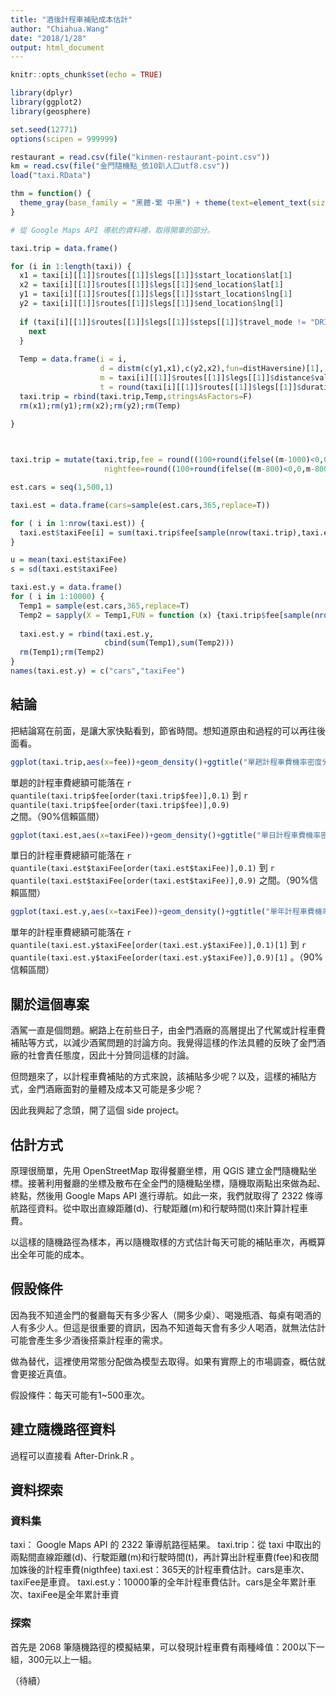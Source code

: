 ```yaml
---
title: "酒後計程車補貼成本估計"
author: "Chiahua.Wang"
date: "2018/1/28"
output: html_document
---
```


```r
knitr::opts_chunk$set(echo = TRUE)

```

```r
library(dplyr)
library(ggplot2)
library(geosphere)

set.seed(12771)
options(scipen = 999999)

restaurant = read.csv(file("kinmen-restaurant-point.csv"))
km = read.csv(file("金門隨機點_依10趴人口utf8.csv"))
load("taxi.RData")

thm = function() {
  theme_gray(base_family = "黑體-繁 中黑") + theme(text=element_text(size=18))
}

# 從 Google Maps API 導航的資料裡，取得開車的部分。

taxi.trip = data.frame()

for (i in 1:length(taxi)) {
  x1 = taxi[i][[1]]$routes[[1]]$legs[[1]]$start_location$lat[1]
  x2 = taxi[i][[1]]$routes[[1]]$legs[[1]]$end_location$lat[1]
  y1 = taxi[i][[1]]$routes[[1]]$legs[[1]]$start_location$lng[1]
  y2 = taxi[i][[1]]$routes[[1]]$legs[[1]]$end_location$lng[1]
  
  if (taxi[i][[1]]$routes[[1]]$legs[[1]]$steps[[1]]$travel_mode != "DRIVING") {
    next
  }
  
  Temp = data.frame(i = i,
                    d = distm(c(y1,x1),c(y2,x2),fun=distHaversine)[1],
                    m = taxi[i][[1]]$routes[[1]]$legs[[1]]$distance$value[1],
                    t = round(taxi[i][[1]]$routes[[1]]$legs[[1]]$duration$value[1]/60,2))
  taxi.trip = rbind(taxi.trip,Temp,stringsAsFactors=F)
  rm(x1);rm(y1);rm(x2);rm(y2);rm(Temp)
  
}



taxi.trip = mutate(taxi.trip,fee = round((100+round(ifelse((m-1000)<0,0,m-1000)/250,0)*5),0),
                     nightfee=round((100+round(ifelse((m-800)<0,0,m-800)/200,0)*5),0))

est.cars = seq(1,500,1)

taxi.est = data.frame(cars=sample(est.cars,365,replace=T))

for ( i in 1:nrow(taxi.est)) {
  taxi.est$taxiFee[i] = sum(taxi.trip$fee[sample(nrow(taxi.trip),taxi.est$cars[i],replace=T)])
}

u = mean(taxi.est$taxiFee)
s = sd(taxi.est$taxiFee)

taxi.est.y = data.frame()
for ( i in 1:10000) {
  Temp1 = sample(est.cars,365,replace=T)
  Temp2 = sapply(X = Temp1,FUN = function (x) {taxi.trip$fee[sample(nrow(taxi.trip),x,replace=T)] %>% sum()})
  
  taxi.est.y = rbind(taxi.est.y,
                     cbind(sum(Temp1),sum(Temp2)))
  rm(Temp1);rm(Temp2)
}
names(taxi.est.y) = c("cars","taxiFee")
```

## 結論

把結論寫在前面，是讓大家快點看到，節省時間。想知道原由和過程的可以再往後面看。

```r

ggplot(taxi.trip,aes(x=fee))+geom_density()+ggtitle("單趟計程車費機率密度分佈圖")+thm()

```

單趟的計程車費總額可能落在 `r quantile(taxi.trip$fee[order(taxi.trip$fee)],0.1)` 到 `r quantile(taxi.trip$fee[order(taxi.trip$fee)],0.9)` 之間。（90%信賴區間）

```r

ggplot(taxi.est,aes(x=taxiFee))+geom_density()+ggtitle("單日計程車費機率密度分佈圖")+thm()

```

單日的計程車費總額可能落在 `r quantile(taxi.est$taxiFee[order(taxi.est$taxiFee)],0.1)` 到 `r quantile(taxi.est$taxiFee[order(taxi.est$taxiFee)],0.9)` 之間。（90%信賴區間）

```r

ggplot(taxi.est.y,aes(x=taxiFee))+geom_density()+ggtitle("單年計程車費機率密度分佈圖")+thm()

```

單年的計程車費總額可能落在 `r quantile(taxi.est.y$taxiFee[order(taxi.est.y$taxiFee)],0.1)[1]` 到 `r quantile(taxi.est.y$taxiFee[order(taxi.est.y$taxiFee)],0.9)[1]` 。（90%信賴區間）

## 關於這個專案

酒駕一直是個問題。網路上在前些日子，由金門酒廠的高層提出了代駕或計程車費補貼等方式，以減少酒駕問題的討論方向。我覺得這樣的作法具體的反映了金門酒廠的社會責任態度，因此十分贊同這樣的討論。

但問題來了，以計程車費補貼的方式來說，該補貼多少呢？以及，這樣的補貼方式，金門酒廠面對的量體及成本又可能是多少呢？

因此我興起了念頭，開了這個 side project。

## 估計方式

原理很簡單，先用 OpenStreetMap 取得餐廳坐標，用 QGIS 建立金門隨機點坐標。接著利用餐廳的坐標及散布在全金門的隨機點坐標，隨機取兩點出來做為起、終點，然後用 Google Maps API 進行導航。如此一來，我們就取得了 2322 條導航路徑資料。從中取出直線距離(d)、行駛距離(m)和行駛時間(t)來計算計程車費。

以這樣的隨機路徑為樣本，再以隨機取樣的方式估計每天可能的補貼車次，再概算出全年可能的成本。

## 假設條件

因為我不知道金門的餐廳每天有多少客人（開多少桌）、喝幾瓶酒、每桌有喝酒的人有多少人。但這是很重要的資訊，因為不知道每天會有多少人喝酒，就無法估計可能會產生多少酒後搭乘計程車的需求。

做為替代，這裡使用常態分配做為模型去取得。如果有實際上的市場調查，概估就會更接近真值。

假設條件：每天可能有1~500車次。

## 建立隨機路徑資料

過程可以直接看 After-Drink.R 。

## 資料探索

### 資料集

taxi： Google Maps API 的 2322 筆導航路徑結果。
taxi.trip：從 taxi 中取出的兩點間直線距離(d)、行駛距離(m)和行駛時間(t)，再計算出計程車費(fee)和夜間加姝後的計程車費(nigthfee)
taxi.est：365天的計程車費估計。cars是車次、taxiFee是車資。
taxi.est.y：10000筆的全年計程車費估計。cars是全年累計車次、taxiFee是全年累計車資

### 探索

首先是 2068 筆隨機路徑的模擬結果，可以發現計程車費有兩種峰值：200以下一組，300元以上一組。

（待續）

```r



```

